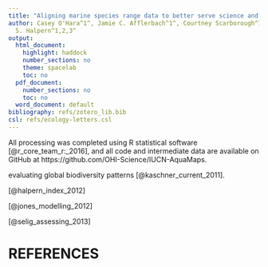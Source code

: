 ```yaml
---
title: "Aligning marine species range data to better serve science and conservation"
author: Casey O'Hara^1^, Jamie C. Afflerbach^1^, Courtney Scarborough^1^, Benjamin
  S. Halpern^1,2,3^
output:
  html_document:
    highlight: haddock
    number_sections: no
    theme: spacelab
    toc: no
  pdf_document:
    number_sections: no
    toc: no
  word_document: default
bibliography: refs/zotero_lib.bib
csl: refs/ecology-letters.csl
---
```


All processing was completed using R statistical software [@r_core_team_r:_2016], and all code and intermediate data are available on GitHub at https://github.com/OHI-Science/IUCN-AquaMaps.

evaluating global biodiversity patterns [@kaschner_current_2011].

[@halpern_index_2012]

[@jones_modelling_2012]

[@selig_assessing_2013]

# REFERENCES